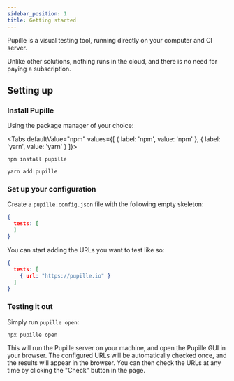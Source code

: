 ```yaml
---
sidebar_position: 1
title: Getting started
---
```


Pupille is a visual testing tool, running directly on your computer and CI server.

Unlike other solutions, nothing runs in the cloud, and there is no need for paying
a subscription.

## Setting up

### Install Pupille

Using the package manager of your choice:

<Tabs defaultValue="npm" values={[ { label: 'npm', value: 'npm' }, { label: 'yarn', value: 'yarn' } ]}>
  <TabItem value="npm">

  ```shell
  npm install pupille
  ```

  </TabItem>
  <TabItem value="yarn">

  ```shell
  yarn add pupille
  ```

  </TabItem>
</Tabs>

### Set up your configuration

Create a `pupille.config.json` file with the following empty skeleton:

```json title="/pupille.config.json"
{
  tests: [
  ]
}
```

You can start adding the URLs you want to test like so:

```json title="/pupille.config.json"
{
  tests: [
    { url: "https://pupille.io" }
  ]
}
```

### Testing it out

Simply run `pupille open`:

```shell
npx pupille open
```

This will run the Pupille server on your machine, and open the Pupille GUI in
your browser. The configured URLs will be automatically checked once, and the
results will appear in the browser. You can then check the URLs at any time by
clicking the "Check" button in the page.
